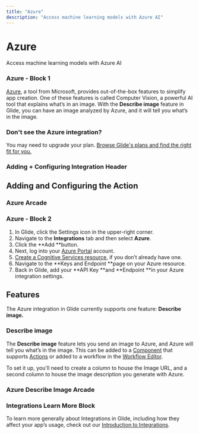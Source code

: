 ```yaml
---
title: "Azure"
description: "Access machine learning models with Azure AI"
---
```


# Azure

Access machine learning models with Azure AI

### Azure - Block 1

[Azure](https://azure.microsoft.com/), a tool from Microsoft, provides out-of-the-box features to simplify app creation. One of these features is called Computer Vision, a powerful AI tool that explains what’s in an image. With the **Describe image** feature in Glide, you can have an image analyzed by Azure, and it will tell you what’s in the image.

### Don't see the Azure integration?

You may need to upgrade your plan. [Browse Glide's plans and find the right fit for you.](https://www.glideapps.com/pricing)

### Adding + Configuring Integration Header

## Adding and Configuring the Action



### Azure Arcade

### Azure - Block 2

1. In Glide, click the Settings icon in the upper-right corner.
2. Navigate to the **Integrations** tab and then select **Azure**.
3. Click the **Add **button.
4. Next, log into your [Azure Portal](https://portal.azure.com/) account.
5. [Create a Cognitive Services resource](https://learn.microsoft.com/en-us/azure/cognitive-services/cognitive-services-apis-create-account?tabs=multiservice%2Canomaly-detector%2Clanguage-service%2Ccomputer-vision%2Clinux#create-a-new-azure-cognitive-services-resource), if you don’t already have one.
6. Navigate to the **Keys and Endpoint **page on your Azure resource.
7. Back in Glide, add your **API Key **and **Endpoint **in your Azure integration settings.

## Features

The Azure integration in Glide currently supports one feature: **Describe image.**

### Describe image

The **Describe image** feature lets you send an image to Azure, and Azure will tell you what’s in the image. This can be added to a [Component](/components) that supports [Actions](/actions) or added to a workflow in the [Workflow Editor](/getting-started/introduction-to-workflows#the-workflow-editor).

To set it up, you'll need to create a column to house the Image URL, and a second column to house the image description you generate with Azure. 



### Azure Describe Image Arcade

### Integrations Learn More Block

To learn more generally about Integrations in Glide, including how they affect your app’s usage, check out our [Introduction to Integrations](/automation/integrations).

